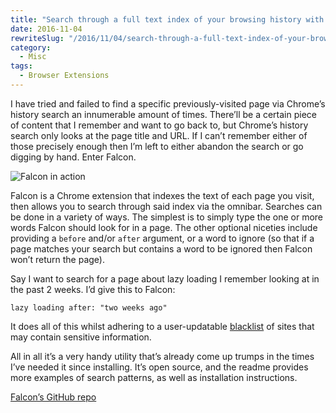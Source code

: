 ```yaml
---
title: "Search through a full text index of your browsing history with Falcon"
date: 2016-11-04
rewriteSlug: "/2016/11/04/search-through-a-full-text-index-of-your-browsing-history-with-falcon/"
category:
  - Misc
tags:
  - Browser Extensions
---
```


I have tried and failed to find a specific previously-visited page via Chrome’s history search an innumerable amount of times. There’ll be a certain piece of content that I remember and want to go back to, but Chrome’s history search only looks at the page title and URL. If I can’t remember either of those precisely enough then I’m left to either abandon the search or go digging by hand. Enter Falcon.

![Falcon in action](./falcon.gif)

Falcon is a Chrome extension that indexes the text of each page you visit, then allows you to search through said index via the omnibar. Searches can be done in a variety of ways. The simplest is to simply type the one or more words Falcon should look for in a page. The other optional niceties include providing a `before` and/or `after` argument, or a word to ignore (so that if a page matches your search but contains a word to be ignored then Falcon won’t return the page).

Say I want to search for a page about lazy loading I remember looking at in the past 2 weeks. I’d give this to Falcon:

```
lazy loading after: "two weeks ago"
```

It does all of this whilst adhering to a user-updatable [blacklist](https://github.com/lengstrom/falcon/blob/eaf010805f0d0b4745764697cc17d1d7c955eb70/extension/js/blacklist2.js) of sites that may contain sensitive information.

All in all it’s a very handy utility that’s already come up trumps in the times I’ve needed it since installing. It’s open source, and the readme provides more examples of search patterns, as well as installation instructions.

[Falcon’s GitHub repo](https://github.com/lengstrom/falcon)
  